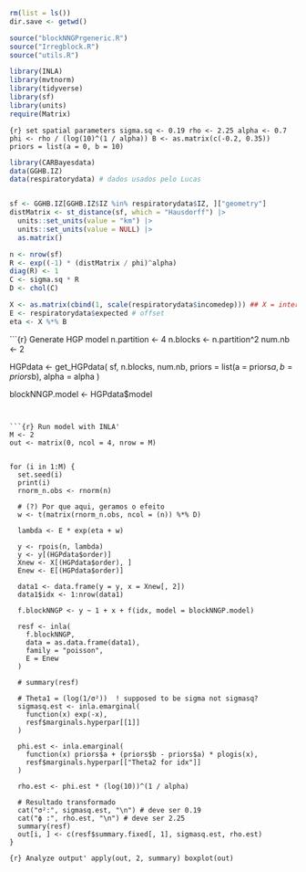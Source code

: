 ```r
rm(list = ls())
dir.save <- getwd()

source("blockNNGPrgeneric.R")
source("Irregblock.R")
source("utils.R")

library(INLA)
library(mvtnorm)
library(tidyverse)
library(sf)
library(units)
require(Matrix)

```

```{r} set spatial parameters
sigma.sq <- 0.19
rho <- 2.25
alpha <- 0.7
phi <- rho / (log(10)^(1 / alpha))
B <- as.matrix(c(-0.2, 0.35))
priors = list(a = 0, b = 10)
```

```r
library(CARBayesdata)
data(GGHB.IZ)
data(respiratorydata) # dados usados pelo Lucas


sf <- GGHB.IZ[GGHB.IZ$IZ %in% respiratorydata$IZ, ]["geometry"]
distMatrix <- st_distance(sf, which = "Hausdorff") |>
  units::set_units(value = "km") |>
  units::set_units(value = NULL) |>
  as.matrix()

n <- nrow(sf)
R <- exp((-1) * (distMatrix / phi)^alpha)
diag(R) <- 1
C <- sigma.sq * R
D <- chol(C)

X <- as.matrix(cbind(1, scale(respiratorydata$incomedep))) ## X = intercept + covariate
E <- respiratorydata$expected # offset
eta <- X %*% B
```


```{r} Generate HGP model
n.partition <- 4
n.blocks <- n.partition^2
num.nb <- 2

HGPdata <- get_HGPdata(
  sf,
  n.blocks,
  num.nb,
  priors = list(a = priors$a, b = priors$b),
  alpha = alpha
)

blockNNGP.model <- HGPdata$model
```


```{r} Run model with INLA'
M <- 2
out <- matrix(0, ncol = 4, nrow = M)


for (i in 1:M) {
  set.seed(i)
  print(i)
  rnorm_n.obs <- rnorm(n)

  # (?) Por que aqui, geramos o efeito
  w <- t(matrix(rnorm_n.obs, ncol = (n)) %*% D)

  lambda <- E * exp(eta + w)

  y <- rpois(n, lambda)
  y <- y[(HGPdata$order)]
  Xnew <- X[(HGPdata$order), ]
  Enew <- E[(HGPdata$order)]

  data1 <- data.frame(y = y, x = Xnew[, 2])
  data1$idx <- 1:nrow(data1)

  f.blockNNGP <- y ~ 1 + x + f(idx, model = blockNNGP.model)

  resf <- inla(
    f.blockNNGP,
    data = as.data.frame(data1),
    family = "poisson",
    E = Enew
  )

  # summary(resf)

  # Theta1 = (log(1/σ²))  ! supposed to be sigma not sigmasq?
  sigmasq.est <- inla.emarginal(
    function(x) exp(-x),
    resf$marginals.hyperpar[[1]]
  )

  phi.est <- inla.emarginal(
    function(x) priors$a + (priors$b - priors$a) * plogis(x),
    resf$marginals.hyperpar[["Theta2 for idx"]]
  )

  rho.est <- phi.est * (log(10))^(1 / alpha)

  # Resultado transformado
  cat("σ²:", sigmasq.est, "\n") # deve ser 0.19
  cat("ϕ :", rho.est, "\n") # deve ser 2.25
  summary(resf)
  out[i, ] <- c(resf$summary.fixed[, 1], sigmasq.est, rho.est)
}

```


```{r} Analyze output'
apply(out, 2, summary)
boxplot(out)
```
